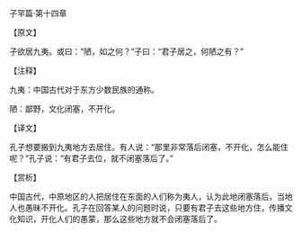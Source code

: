 

子罕篇·第十四章

【原文】

子欲居九夷。或曰：“陋，如之何？”子曰：“君子居之，何陋之有？”

【注释】

九夷：中国古代对于东方少数民族的通称。

陋：鄙野，文化闭塞，不开化。

【译文】

孔子想要搬到九夷地方去居住。有人说：“那里非常落后闭塞，不开化，怎么能住呢？”孔子说：“有君子去位，就不闭塞落后了。”

【赏析】

中国古代，中原地区的人把居住在东面的人们称为夷人，认为此地闭塞落后，当地人也愚昧不开化。孔子在回答某人的问题时说，只要有君子去这些地方住，传播文化知识，开化人们的愚蒙，那么这些地方就不会闭塞落后了。

